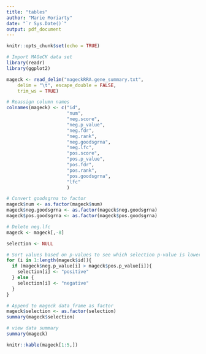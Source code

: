 ```yaml
---
title: "tables"
author: "Marie Moriarty"
date: "`r Sys.Date()`"
output: pdf_document
---
```


```r
knitr::opts_chunk$set(echo = TRUE)
```


```r
# Import MAGeCK data set
library(readr)
library(ggplot2)

mageck <- read_delim("mageckRRA.gene_summary.txt", 
    delim = "\t", escape_double = FALSE, 
    trim_ws = TRUE)

# Reassign column names
colnames(mageck) <- c("id",
                      "num",
                      "neg.score",
                      "neg.p_value",
                      "neg.fdr",
                      "neg.rank",
                      "neg.goodsgrna",
                      "neg.lfc",
                      "pos.score",
                      "pos.p_value",
                      "pos.fdr",
                      "pos.rank",
                      "pos.goodsgrna",
                      "lfc"
                      )

# Convert goodsgrna to factor
mageck$num <- as.factor(mageck$num)
mageck$neg.goodsgrna <- as.factor(mageck$neg.goodsgrna)
mageck$pos.goodsgrna <- as.factor(mageck$pos.goodsgrna)

# Delete neg.lfc
mageck <- mageck[,-8]

selection <- NULL

# Sort values based on p-values to see which selection p-value is lower
for (i in 1:length(mageck$id)){
  if (mageck$neg.p_value[i] > mageck$pos.p_value[i]){
    selection[i] <- "positive"
  } else {       
    selection[i] <- "negative"
  } 
}

# Append to mageck data frame as factor
mageck$selection <- as.factor(selection)
summary(mageck$selection)

# view data summary
summary(mageck)

```

```r
knitr::kable(mageck[1:5,])
```
